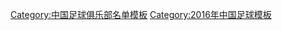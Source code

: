 {{Football squad with groups
|name=2016年中甲分类名单内蒙古
|bgcolor=#ffff00
|bordercolor=#000000
|textcolor=#000000
|title=[[内蒙古中优足球俱乐部|<span style="color:#000000">呼和浩特中優</span>]] — [[2016年中国足球甲级联赛|<span style="color:#000000">2016年</span>]][[中国足球甲级联赛|<span style="color:#000000">中甲联赛第 7 名</span>]]
|group1=全年参赛球员
|list1=<div>
{{Football squad2 player|no=1|name=[[陈昶]]}}
{{Football squad2 player|no=2|name=[[李晨光]]}}
{{Football squad2 player|no=3|name=[[罗皓]]}}
{{Football squad2 player|no=4|name=[[张天翔 (足球运动员)|张天翔]]}}
{{Football squad2 player|no=5|name=[[石继玮]]}}
{{Football squad2 player|no=6|name=[[矫喆]]}}
{{Football squad2 player|no=7|name=[[王云龙 (足球运动员)|王云龙]]}}
{{Football squad2 player|no=8|name=[[权磊]]}}
{{Football squad2 player|no=9|name={{flagicon|SRB}} {{link-en|内纳德·米利亚什|Nenad Milijaš|-{zh-hans:米利亚什;zh-hk:米利查斯}-}}}}
{{Football squad2 player|no=10|name={{flagicon|BRA}} [[多利 (足球运动员)|-{zh-hans:多利;zh-hk:杜歷}-]]}}
{{Football squad2 player|no=11|name=[[尼扎木丁·阿凡提|尼扎木丁]]}}
{{Football squad2 player|no=12|name=[[邹宇成]]}}
{{Football squad2 player|no=13|name=[[雷卢德坤]]}}
{{Football squad2 player|no=14|name=[[余文鹤]]}}
{{Football squad2 player|no=16|name=[[朱子林]]}}
{{Football squad2 player|no=18|name=[[林坤]]}}
{{Football squad2 player|no=19|name=[[罗安东]]}}
{{Football squad2 player|no=20|name=[[胡昊]]}}
{{Football squad2 player|no=21|name=[[李帅 (1994年)|李帅]]}}
{{Football squad2 player|no=23|name=[[尹路]]}}
{{Football squad2 player|no=25|name=[[邓涵文]]}}
{{Football squad2 player|no=27|name=[[王博 (1982年)|王博]]}}
{{Football squad2 player|no=28|name=[[任晨超]]}}
{{Football squad2 player|no=29|name=[[韩方腾]]}}
{{Football squad2 player|no=31|name=[[李宇航]]}}
{{Football squad2 player|no=32|name=[[毛开宇]]}}
{{Football squad2 player|no=35|name=[[郭胜 (足球运动员)|郭胜]]}}
</div>
|group2=夏季转入球员
|list2=<div>
{{Football squad2 player|no=15|name={{flagicon|SEN}} {{link-en|安德烈·考鲍莱尼·桑戈尔|André Senghor|-{zh-hans:桑戈尔;zh-hk:辛賀}-}}}}
</div>
|group3=夏季转出球员
|list3=<div>
{{Football squad2 player|no=30|name={{flagicon|AUS}} {{flagicon|CIV}} [[乔纳斯·萨利|-{zh-hans:萨利;zh-hk:沙利}-]]}}
</div>
|group4=主教练
|list4=[[王波 (足球教练)|王波]]
}}
<noinclude>
{{DEFAULTSORT:Nei Mongol Zhongyou F.C. Squad 2016}}
[[Category:中国足球俱乐部名单模板]]
[[Category:2016年中国足球模板]]
</noinclude>